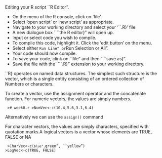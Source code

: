 
\section{Writing R scripts}
Editing your R script ``R Editor".

*  On the menu of the R console, click on file.
*  Select open script or new script as appropriate.
*  Navigate to your working directory and select your ``.R} file
*  A new dialogue box ````the R editor}" will open up.
*  Input or select code you wish to compile.
*  To compile this code, highlight it. Click the edit button on the menu.
*  Select either ``Run Line" or ``Run Selection or All".
*  Your code should now compile.
*  To save your code, clink on ``file" and then ````save as}".
*  Save the file with the ````.R}" extension to your working directory.


\section{Vector types}
``R} operates on named data structures. The simplest such structure is the
vector, which is a single entity consisting of an ordered collection of
Numbers or characters.

\begin{itemize}
*  Numeric vectors
*  Character vectors
*  Logical vectors
*  (also complex number vectors and colour vectors)
\end{itemize}

To create a vector, use the assignment operator and the concatenate function.
For numeric vectors, the values are simply numbers.

<code>
># week8.r
>NumVec<-c(10.4,5.6,3.1,6.4)
</code>

Alternatively we can use the ``assign()`` command

For character vectors, the values are simply characters, specified with
quotation marks.A logical vectors is a vector whose elements are TRUE, FALSE or NA

<code>
>CharVec<-c(``blue", ``green", ``yellow")
>LogVec<-c(TRUE, FALSE)
</code>


